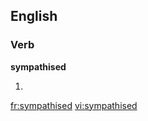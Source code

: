 
==English==

===Verb===
'''sympathised'''

# {{past of|[[sympathise]]}}

[[fr:sympathised]]
[[vi:sympathised]]